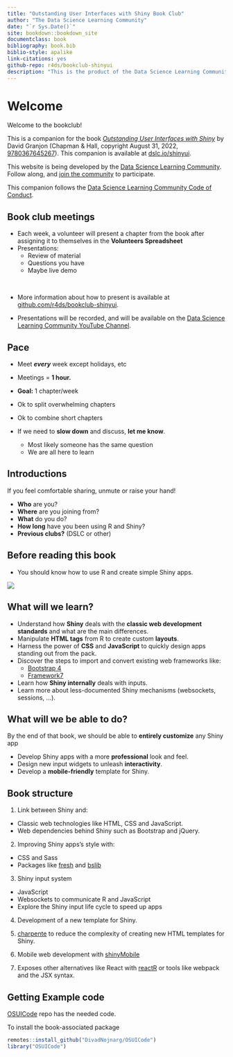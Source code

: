 ```yaml
--- 
title: "Outstanding User Interfaces with Shiny Book Club"
author: "The Data Science Learning Community"
date: "`r Sys.Date()`"
site: bookdown::bookdown_site
documentclass: book
bibliography: book.bib
biblio-style: apalike
link-citations: yes
github-repo: r4ds/bookclub-shinyui
description: "This is the product of the Data Science Learning Community's Outstanding User Interfaces with Shiny Book Club."
---
```


# Welcome {-}

Welcome to the bookclub! 

This is a companion for the book [_Outstanding User Interfaces with Shiny_](https://unleash-shiny.rinterface.com/index.html) by David Granjon (Chapman & Hall, copyright August 31, 2022, [9780367645267](https://www.routledge.com/Outstanding-User-Interfaces-with-Shiny/Granjon/p/book/9780367645267)).
This companion is available at [dslc.io/shinyui](https://dslc.io/shinyui).

This website is being developed by the [Data Science Learning Community](https://dslc.io). Follow along, and [join the community](https://dslc.io/join) to participate.

This companion follows the [Data Science Learning Community Code of Conduct](https://dslc.io/conduct).


## Book club meetings {-}

- Each week, a volunteer will present a chapter from the book after assigning it to themselves in the **Volunteers Spreadsheet**
-  Presentations: 
   -  Review of material
   -  Questions you have
   -  Maybe live demo
   
<br>

- More information about how to present is available at [github.com/r4ds/bookclub-shinyui](https://github.com/r4ds/bookclub-shinyui).

- Presentations will be recorded, and will be available on the [Data Science Learning Community YouTube Channel](https://dslc.io/youtube).


## Pace {-}

-  Meet ***every*** week except holidays, etc

-  Meetings = **1 hour.**

-  **Goal:** 1 chapter/week
  -  Ok to split overwhelming chapters
  -  Ok to combine short chapters
  
-  If we need to **slow down** and discuss, **let me know**.
   -  Most likely someone has the same question 
   -  We are all here to learn 
  
   
## Introductions {-}

If you feel comfortable sharing, unmute or raise your hand!

-  **Who** are you?
-  **Where** are you joining from?
-  **What** do you do?
-  **How long** have you been using R and Shiny?
-  **Previous clubs?** (DSLC or other)


## Before reading this book {-}

- You should know how to use R and create simple Shiny apps.

![](image/00-welcome/01-mastering-shiny-cover.png) 


## What will we learn? {-}

- Understand how __Shiny__ deals with the __classic web development standards__ and what are the main differences.
- Manipulate __HTML tags__ from R to create custom __layouts__.
- Harness the power of __CSS__ and __JavaScript__ to quickly design apps standing out from the pack.
- Discover the steps to import and convert existing web frameworks like:
  - [Bootstrap 4](https://getbootstrap.com/)
  - [Framework7](https://framework7.io/)
- Learn how __Shiny internally__ deals with inputs.
- Learn more about less-documented Shiny mechanisms (websockets, sessions, ...).


## What will we be able to do? {-}

By the end of that book, we should be able to __entirely customize__ any Shiny app

- Develop Shiny apps with a more __professional__ look and feel.
- Design new input widgets to unleash __interactivity__.
- Develop a __mobile-friendly__ template for Shiny.

## Book structure {-}

1. Link between Shiny and:
  - Classic web technologies like HTML, CSS and JavaScript.
  - Web dependencies behind Shiny such as Bootstrap and jQuery.
  
2. Improving Shiny apps's style with:
  - CSS and Sass
  - Packages like [fresh](https://github.com/dreamRs/fresh) and [bslib](https://rstudio.github.io/bslib/)
  
3. Shiny input system
  - JavaScript
  - Websockets to communicate R and JavaScript
  - Explore the Shiny input life cycle to speed up apps
  
4. Development of a new template for Shiny.

5. [charpente](https://github.com/RinteRface/charpente) to reduce the complexity of creating new HTML templates for Shiny.

6. Mobile web development with [shinyMobile](https://github.com/RinteRface/shinyMobile)

7. Exposes other alternatives like React with [reactR](https://github.com/react-R/reactR) or tools like webpack and the JSX syntax.


## Getting Example code {-}

[OSUICode](https://github.com/DivadNojnarg/OSUICode/) repo has the needed code.

To install the book-associated package

```r
remotes::install_github("DivadNojnarg/OSUICode")
library("OSUICode")
```
